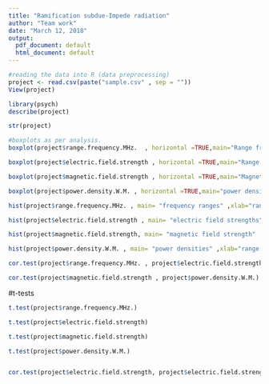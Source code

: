 ```yaml
---
title: "Ramification subdue-Impede radiation"
author: "Team work"
date: "March 12, 2018"
output:
  pdf_document: default
  html_document: default
---
```


```r
#reading the data into R (data preprocessing)
project <- read.csv(paste("sample.csv" , sep = ""))
View(project)
```

```r
library(psych)
describe(project)
```

```r
str(project)
```

```r
#boxplots as per analysis.
boxplot(project$range.frequency.MHz.  , horizontal =TRUE,main="Range frequency strength in Karimnagar",col = "lightblue" )
```

```r
boxplot(project$electric.field.strength , horizontal =TRUE,main="Range of electric field strength in Karimnagar",col = "lightblue" )
```

```r
boxplot(project$magnetic.field.strength , horizontal =TRUE,main="Magnetic field Range in Karimnagar",col = "lightblue" )
```

```r
boxplot(project$power.density.W.M. , horizontal =TRUE,main="power density Range in Karimnagar",col = "lightblue" )
```


```r
hist(project$range.frequency.MHz. , main= "frequency ranges" ,xlab="range values" ,col = "peachpuff")
```

```r
hist(project$electric.field.strength , main= "electric field strengths" ,xlab="range values" ,col = "blue")
```


```r
hist(project$magnetic.field.strength, main= "magnetic field strength" ,xlab="range values" ,col = "skyblue")
```

```r
hist(project$power.density.W.M. , main= "power densities" ,xlab="range values" ,col = "orange")
```

```r
cor.test(project$range.frequency.MHz. , project$electric.field.strength)
```

```r
cor.test(project$magnetic.field.strength , project$power.density.W.M.)
```

#t-tests

```r
t.test(project$range.frequency.MHz.)
```

```r
t.test(project$electric.field.strength)
```

```r
t.test(project$magnetic.field.strength)
```

```r
t.test(project$power.density.W.M.)
```

```r

```

```r
cor.test(project$electric.field.strength, project$electric.field.strength)
```










